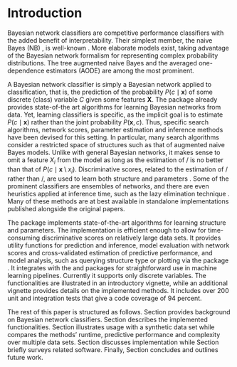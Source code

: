 # Introduction 
\label{sec:introduction} 
Bayesian network classifiers \citep{Bielza14,Friedman1997} are competitive performance classifiers \citep[e.g.,][]{Zaidi2013} with the added benefit of interpretability. Their simplest member, the naive Bayes (NB) \citep{Minsky1961}, is well-known \citep{Hand2001}. More elaborate models exist, taking advantage of the Bayesian network \citep{Pearl1988,Koller2009} formalism for representing complex probability distributions. The tree augmented naive Bayes \citep{Friedman1997} and the averaged one-dependence estimators (AODE) \citep{Webb2005} are among the most prominent. 

A Bayesian network classifier is simply a Bayesian network applied to classification, that is, the prediction of the probability $P(c \mid \mathbf{x})$ of some discrete (class) variable $C$ given some features $\mathbf{X}$. The \CRANpkg{bnlearn} \citep{bnlearn43,scutari2009learning} package already provides state-of-the art algorithms for learning Bayesian networks from data. Yet, learning classifiers is specific, as the implicit goal is to estimate $P(c \mid \mathbf{x})$ rather than the joint probability $P(\mathbf{x}, c)$. Thus, specific search algorithms, network scores, parameter estimation and inference methods have been devised for this setting. In particular, many search algorithms consider a restricted space of structures such as that of augmented naive Bayes \citep{Friedman1997} models. Unlike with general Bayesian networks, it makes sense to omit a feature $X_i$ from the model as long as the estimation of \pcgx/ is no better than that of $P(c\mid \mathbf{x} \setminus x_i)$. Discriminative scores, related to the estimation of \pcgx/ rather than \pcx/, are used to learn both structure \citep{Keogh2002,grossman2004,pernkopf10,carvalho11} and parameters \citep{Zaidi2013,Zaidi2017}. Some of the prominent classifiers \citep{Webb2005} are ensembles of networks, and there are even heuristics applied at inference time, such as the lazy elimination technique \citep{zheng2006efficient}. Many of these methods \citep[e.g.,][]{Dash2002,Zaidi2013,Keogh2002,Pazzani1996} are at best available in standalone implementations published alongside the original papers. 

The \CRANpkg{bnclassify} package implements state-of-the-art algorithms for learning structure and parameters. The implementation is efficient enough to allow for time-consuming discriminative scores on relatively large data sets. It provides utility functions for prediction and inference, model evaluation with network scores and cross-validated estimation of predictive performance, and model analysis, such as querying structure type or plotting via the \BIOpkg{Rgraphviz} package \citep{Rgraphviz2200}. It integrates with the \CRANpkg{caret} \citep{caret6078,Kuhn2008} and \CRANpkg{mlr} \citep{mlr211,Bischl2015} packages for straightforward use in machine learning pipelines. Currently it supports only discrete variables. The functionalities are illustrated in an introductory vignette, while an additional vignette provides details on the implemented methods. It includes over 200 unit and integration tests that give a code coverage of 94 percent\footnote{See \url{https://codecov.io/github/bmihaljevic/bnclassify?branch=master}}. 

The rest of this paper is structured as follows. Section \ref{sec:bcground} provides background on Bayesian network classifiers. Section \ref{sec:functionalities} describes the implemented functionalities. Section \ref{sec:usage} illustrates usage with a synthetic data set while \rsec{properties} compares the methods' runtime, predictive performance and complexity over multiple data sets. Section \ref{sec:implementation} discusses implementation while Section \ref{sec:relatedsw} briefly surveys related software. Finally, Section \ref{sec:conclusion} concludes and outlines future work.  
